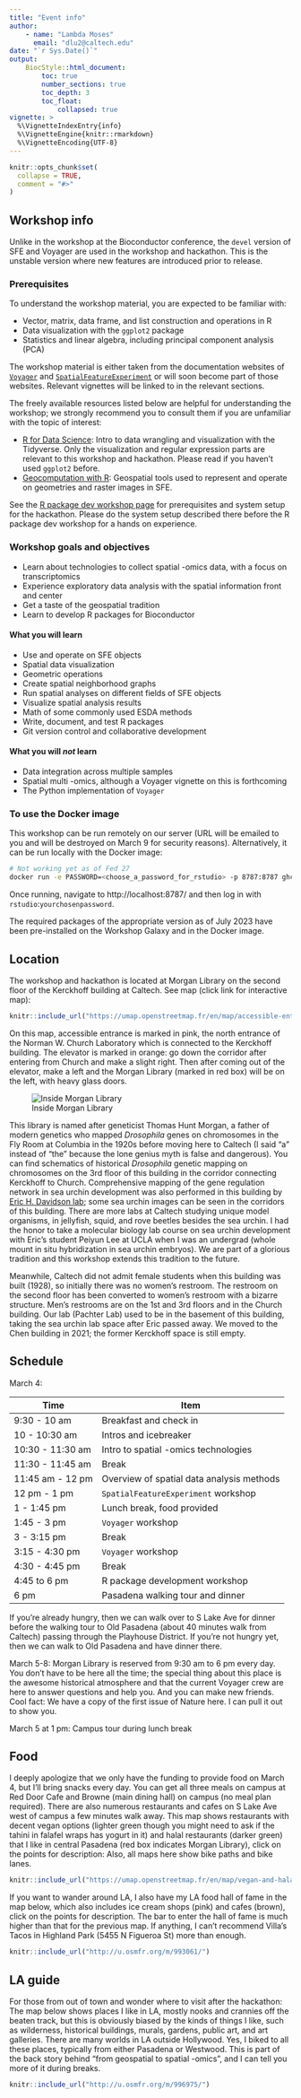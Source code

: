```yaml
---
title: "Event info"
author:
    - name: "Lambda Moses"
      email: "dlu2@caltech.edu"
date: "`r Sys.Date()`"
output: 
    BiocStyle::html_document:
        toc: true
        number_sections: true
        toc_depth: 3
        toc_float:
            collapsed: true
vignette: >
  %\VignetteIndexEntry{info}
  %\VignetteEngine{knitr::rmarkdown}
  %\VignetteEncoding{UTF-8}
---
```


```r
knitr::opts_chunk$set(
  collapse = TRUE,
  comment = "#>"
)
```

## Workshop info
Unlike in the workshop at the Bioconductor conference, the `devel` version of SFE and Voyager are used in the workshop and hackathon. This is the unstable version where new features are introduced prior to release.

### Prerequisites
To understand the workshop material, you are expected to be familiar with:

* Vector, matrix, data frame, and list construction and operations in R
* Data visualization with the `ggplot2` package
* Statistics and linear algebra, including principal component analysis (PCA)

The workshop material is either taken from the documentation websites of [`Voyager`](https://pachterlab.github.io/voyager/) and [`SpatialFeatureExperiment`](https://pachterlab.github.io/SpatialFeatureExperiment/) or will soon become part of those websites. Relevant vignettes will be linked to in the relevant sections.

The freely available resources listed below are helpful for understanding the workshop; we strongly recommend you to consult them if you are unfamiliar with the topic of interest:

* [R for Data Science](https://r4ds.hadley.nz/): Intro to data wrangling and visualization with the Tidyverse. Only the visualization and regular expression parts are relevant to this workshop and hackathon. Please read if you haven't used `ggplot2` before.
* [Geocomputation with R](https://r.geocompx.org/): Geospatial tools used to represent and operate on geometries and raster images in SFE.

See the [R package dev workshop page](https://lambdamoses.github.io/VoyagerHackathon/articles/package.html) for prerequisites and system setup for the hackathon. Please do the system setup described there before the R package dev workshop for a hands on experience.

### Workshop goals and objectives
* Learn about technologies to collect spatial -omics data, with a focus on transcriptomics
* Experience exploratory data analysis with the spatial information front and center
* Get a taste of the geospatial tradition
* Learn to develop R packages for Bioconductor

#### What you will learn
* Use and operate on SFE objects
* Spatial data visualization
* Geometric operations
* Create spatial neighborhood graphs
* Run spatial analyses on different fields of SFE objects
* Visualize spatial analysis results
* Math of some commonly used ESDA methods
* Write, document, and test R packages
* Git version control and collaborative development

#### What you will _not_ learn
* Data integration across multiple samples
* Spatial multi -omics, although a Voyager vignette on this is forthcoming
* The Python implementation of `Voyager`

### To use the Docker image

This workshop can be run remotely on our server (URL will be emailed to you and will be destroyed on March 9 for security reasons). Alternatively, it can be run
locally with the Docker image:

```sh
# Not working yet as of Fed 27
docker run -e PASSWORD=<choose_a_password_for_rstudio> -p 8787:8787 ghcr.io/lambdamoses/voyagerhackathon
```

Once running, navigate to http://localhost:8787/ and then log in with `rstudio`:`yourchosenpassword`. 

The required packages of the appropriate version as of July 2023 have been
pre-installed on the Workshop Galaxy and in the Docker image.

## Location
The workshop and hackathon is located at Morgan Library on the second floor of the Kerckhoff building at Caltech. See map (click link for interactive map):

```r
knitr::include_url("https://umap.openstreetmap.fr/en/map/accessible-entrance_1030625")
```

On this map, accessible entrance is marked in pink, the north entrance of the Norman W. Church Laboratory which is connected to the Kerckhoff building. The elevator is marked in orange: go down the corridor after entering from Church and make a slight right. Then after coming out of the elevator, make a left and the Morgan Library (marked in red box) will be on the left, with heavy glass doors.

![Inside Morgan Library](https://kckarchitects.com/wp-content/uploads/2015/02/IMG_5794_hero.JPG.jpg)

This library is named after geneticist Thomas Hunt Morgan, a father of modern genetics who mapped _Drosophila_ genes on chromosomes in the Fly Room at Columbia in the 1920s before moving here to Caltech (I said "a" instead of "the" because the lone genius myth is false and dangerous). You can find schematics of historical _Drosophila_ genetic mapping on chromosomes on the 3rd floor of this building in the corridor connecting Kerckhoff to Church. Comprehensive mapping of the gene regulation network in sea urchin development was also performed in this building by [Eric H. Davidson lab](https://www.bbe.caltech.edu/people/eric-h-davidson); some sea urchin images can be seen in the corridors of this building. There are more labs at Caltech studying unique model organisms, in jellyfish, squid, and rove beetles besides the sea urchin. I had the honor to take a molecular biology lab course on sea urchin development with Eric's student Peiyun Lee at UCLA when I was an undergrad (whole mount in situ hybridization in sea urchin embryos). We are part of a glorious tradition and this workshop extends this tradition to the future. 

Meanwhile, Caltech did not admit female students when this building was built (1928), so initially there was no women's restroom. The restroom on the second floor has been converted to women's restroom with a bizarre structure. Men's restrooms are on the 1st and 3rd floors and in the Church building. Our lab (Pachter Lab) used to be in the basement of this building, taking the sea urchin lab space after Eric passed away. We moved to the Chen building in 2021; the former Kerckhoff space is still empty.

## Schedule

March 4:

| Time | Item |
|------|------|
| 9:30 - 10 am | Breakfast and check in|
| 10 - 10:30 am | Intros and icebreaker |
| 10:30 - 11:30 am | Intro to spatial -omics technologies |
| 11:30 - 11:45 am | Break |
| 11:45 am - 12 pm | Overview of spatial data analysis methods |
| 12 pm - 1 pm | `SpatialFeatureExperiment` workshop |
| 1 - 1:45 pm | Lunch break, food provided |
| 1:45 - 3 pm | `Voyager` workshop |
| 3 - 3:15 pm | Break |
| 3:15 - 4:30 pm | `Voyager` workshop |
| 4:30 - 4:45 pm | Break |
| 4:45 to 6 pm | R package development workshop |
| 6 pm | Pasadena walking tour and dinner |

If you're already hungry, then we can walk over to S Lake Ave for dinner before the walking tour to Old Pasadena (about 40 minutes walk from Caltech) passing through the Playhouse District. If you're not hungry yet, then we can walk to Old Pasadena and have dinner there.

March 5-8: Morgan Library is reserved from 9:30 am to 6 pm every day. You don't have to be here all the time; the special thing about this place is the awesome historical atmosphere and that the current Voyager crew are here to answer questions and help you. And you can make new friends. Cool fact: We have a copy of the first issue of Nature here. I can pull it out to show you.

March 5 at 1 pm: Campus tour during lunch break

## Food
I deeply apologize that we only have the funding to provide food on March 4, but I'll bring snacks every day. You can get all three meals on campus at Red Door Cafe and Browne (main dining hall) on campus (no meal plan required). There are also numerous restaurants and cafes on S Lake Ave west of campus a few minutes walk away. This map shows restaurants with decent vegan options (lighter green though you might need to ask if the tahini in falafel wraps has yogurt in it) and halal restaurants (darker green) that I like in central Pasadena (red box indicates Morgan Library), click on the points for description: Also, all maps here show bike paths and bike lanes.

```r
knitr::include_url("https://umap.openstreetmap.fr/en/map/vegan-and-halal-restaurants_1030624")
```

If you want to wander around LA, I also have my LA food hall of fame in the map below, which also includes ice cream shops (pink) and cafes (brown), click on the points for description. The bar to enter the hall of fame is much higher than that for the previous map. If anything, I can't recommend Villa's Tacos in Highland Park (5455 N Figueroa St) more than enough.

```r
knitr::include_url("http://u.osmfr.org/m/993061/")
```

## LA guide
For those from out of town and wonder where to visit after the hackathon: The map below shows places I like in LA, mostly nooks and crannies off the beaten track, but this is obviously biased by the kinds of things I like, such as wilderness, historical buildings, murals, gardens, public art, and art galleries. There are many worlds in LA outside Hollywood. Yes, I biked to all these places, typically from either Pasadena or Westwood. This is part of the back story behind "from geospatial to spatial -omics", and I can tell you more of it during breaks.

```r
knitr::include_url("http://u.osmfr.org/m/996975/")
```

